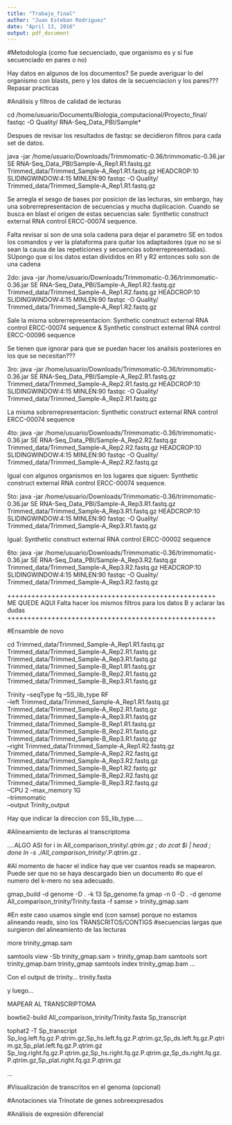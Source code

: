 ```yaml
---
title: "Trabajo_final"
author: "Juan Esteban Rodriguez"
date: "April 13, 2016"
output: pdf_document
---
```


#Metodología (como fue secuenciado, que organismo es y si fue secuenciado en pares o no) 

Hay datos en algunos de los documentos? Se puede averiguar lo del organismo con blasts, pero y los datos de la secuenciacion y los pares??? Repasar practicas

#Análisis y filtros de calidad de lecturas 

cd /home/usuario/Documents/Biologia_computacional/Proyecto_final/
fastqc -O Quality/ RNA-Seq_Data_PBI/Sample*

Despues de revisar los resultados de fastqc se decidieron filtros para cada set de datos.

java -jar /home/usuario/Downloads/Trimmomatic-0.36/trimmomatic-0.36.jar SE RNA-Seq_Data_PBI/Sample-A_Rep1.R1.fastq.gz Trimmed_data/Trimmed_Sample-A_Rep1.R1.fastq.gz HEADCROP:10 SLIDINGWINDOW:4:15 MINLEN:90
fastqc -O Quality/ Trimmed_data/Trimmed_Sample-A_Rep1.R1.fastq.gz

Se arregla el sesgo de bases por posicion de las lecturas, sin embargo, hay una sobrerrepresentacion de secuencias y mucha duplicacion. Cuando se busca en blast el origen de estas secuencias sale: Synthetic construct external RNA control ERCC-00074 sequence.


Falta revisar si son de una sola cadena para dejar el parametro SE en todos los comandos y ver la plataforma para quitar los adaptadores (que no se si sean la causa de las repeticiones y secuencias sobrerrepresentadas). SUpongo que si los datos estan divididos en R1 y R2 entonces solo son de una cadena

2do:
java -jar /home/usuario/Downloads/Trimmomatic-0.36/trimmomatic-0.36.jar SE RNA-Seq_Data_PBI/Sample-A_Rep1.R2.fastq.gz  Trimmed_data/Trimmed_Sample-A_Rep1.R2.fastq.gz HEADCROP:10 SLIDINGWINDOW:4:15 MINLEN:90
fastqc -O Quality/ Trimmed_data/Trimmed_Sample-A_Rep1.R2.fastq.gz

Sale la misma sobrerrepresentacion: Synthetic construct external RNA control ERCC-00074 sequence & Synthetic construct external RNA control ERCC-00096 sequence 

Se tienen que ignorar para que se puedan hacer los analisis posteriores en los que se necesitan???

3ro:
java -jar /home/usuario/Downloads/Trimmomatic-0.36/trimmomatic-0.36.jar SE RNA-Seq_Data_PBI/Sample-A_Rep2.R1.fastq.gz   Trimmed_data/Trimmed_Sample-A_Rep2.R1.fastq.gz HEADCROP:10 SLIDINGWINDOW:4:15 MINLEN:90
fastqc -O Quality/ Trimmed_data/Trimmed_Sample-A_Rep2.R1.fastq.gz 

La misma sobrerrepresentacion: Synthetic construct external RNA control ERCC-00074 sequence 

4to:
java -jar /home/usuario/Downloads/Trimmomatic-0.36/trimmomatic-0.36.jar SE RNA-Seq_Data_PBI/Sample-A_Rep2.R2.fastq.gz    Trimmed_data/Trimmed_Sample-A_Rep2.R2.fastq.gz HEADCROP:10 SLIDINGWINDOW:4:15 MINLEN:90
fastqc -O Quality/ Trimmed_data/Trimmed_Sample-A_Rep2.R2.fastq.gz 

Igual con algunos organismos en los lugares que siguen: Synthetic construct external RNA control ERCC-00074 sequence.

5to:
java -jar /home/usuario/Downloads/Trimmomatic-0.36/trimmomatic-0.36.jar SE RNA-Seq_Data_PBI/Sample-A_Rep3.R1.fastq.gz   Trimmed_data/Trimmed_Sample-A_Rep3.R1.fastq.gz HEADCROP:10 SLIDINGWINDOW:4:15 MINLEN:90
fastqc -O Quality/ Trimmed_data/Trimmed_Sample-A_Rep3.R1.fastq.gz

Igual: Synthetic construct external RNA control ERCC-00002 sequence 

6to:
java -jar /home/usuario/Downloads/Trimmomatic-0.36/trimmomatic-0.36.jar SE RNA-Seq_Data_PBI/Sample-A_Rep3.R2.fastq.gz  Trimmed_data/Trimmed_Sample-A_Rep3.R2.fastq.gz HEADCROP:10 SLIDINGWINDOW:4:15 MINLEN:90
fastqc -O Quality/ Trimmed_data/Trimmed_Sample-A_Rep3.R2.fastq.gz 

++++++++++++++++++++++++++++++++++++++++++++++++++++
ME QUEDE AQUI
Falta hacer los mismos filtros para los datos B y aclarar las dudas
++++++++++++++++++++++++++++++++++++++++++++++++++++

#Ensamble de novo 

cd Trimmed_data/Trimmed_Sample-A_Rep1.R1.fastq.gz Trimmed_data/Trimmed_Sample-A_Rep2.R1.fastq.gz Trimmed_data/Trimmed_Sample-A_Rep3.R1.fastq.gz Trimmed_data/Trimmed_Sample-B_Rep1.R1.fastq.gz Trimmed_data/Trimmed_Sample-B_Rep2.R1.fastq.gz Trimmed_data/Trimmed_Sample-B_Rep3.R1.fastq.gz

Trinity --seqType fq --SS_lib_type RF \
--left Trimmed_data/Trimmed_Sample-A_Rep1.R1.fastq.gz Trimmed_data/Trimmed_Sample-A_Rep2.R1.fastq.gz Trimmed_data/Trimmed_Sample-A_Rep3.R1.fastq.gz Trimmed_data/Trimmed_Sample-B_Rep1.R1.fastq.gz Trimmed_data/Trimmed_Sample-B_Rep2.R1.fastq.gz Trimmed_data/Trimmed_Sample-B_Rep3.R1.fastq.gz \
--right Trimmed_data/Trimmed_Sample-A_Rep1.R2.fastq.gz Trimmed_data/Trimmed_Sample-A_Rep2.R2.fastq.gz Trimmed_data/Trimmed_Sample-A_Rep3.R2.fastq.gz Trimmed_data/Trimmed_Sample-B_Rep1.R2.fastq.gz Trimmed_data/Trimmed_Sample-B_Rep2.R2.fastq.gz Trimmed_data/Trimmed_Sample-B_Rep3.R2.fastq.gz \
--CPU 2 --max_memory 1G \
--trimmomatic \
--output Trinity_output

Hay que indicar la direccion con SS_lib_type.....


#Alineamiento de lecturas al transcriptoma 

....ALGO ASI
for i in All_comparison_trinity/*.qtrim.gz ; do zcat $i | head ; done 
ln -s ./All_comparison_trinity/*.P.qtrim.gz .

#Al momento de hacer el indice hay que ver cuantos reads se mapearon. Puede ser que no se haya descargado bien un documento 
#o que el numero del k-mero no sea adecuado.

gmap_build -d genome -D . -k 13 Sp_genome.fa
gmap -n 0 -D . -d genome All_comparison_trinity/Trinity.fasta -f samse > trinity_gmap.sam

#En este caso usamos single end (con samse) porque no estamos alineando reads, sino los TRANSCRITOS/CONTIGS
#secuencias largas que surgieron del alineamiento de las lecturas

more trinity_gmap.sam

samtools view -Sb trinity_gmap.sam > trinity_gmap.bam
samtools sort trinity_gmap.bam trinity_gmap
samtools index trinity_gmap.bam
...

Con el output de trinity... trinity.fasta

y luego...

MAPEAR AL TRANSCRIPTOMA

bowtie2-build All_comparison_trinity/Trinity.fasta Sp_transcript 

tophat2 -T Sp_transcript \
Sp_log.left.fq.gz.P.qtrim.gz,Sp_hs.left.fq.gz.P.qtrim.gz,Sp_ds.left.fq.gz.P.qtrim.gz,Sp_plat.left.fq.gz.P.qtrim.gz \
Sp_log.right.fq.gz.P.qtrim.gz,Sp_hs.right.fq.gz.P.qtrim.gz,Sp_ds.right.fq.gz.P.qtrim.gz,Sp_plat.right.fq.gz.P.qtrim.gz 


...

#Visualización de transcritos en el genoma (opcional) 

#Anotaciones via Trinotate de genes sobreexpresados 

#Análisis de expresión diferencial 
